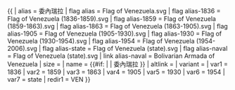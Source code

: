 {{ {{{1<noinclude>|country showdata</noinclude>}}}
| alias = 委內瑞拉
| flag alias = Flag of Venezuela.svg
| flag alias-1836 = Flag of Venezuela (1836-1859).svg
| flag alias-1859 = Flag of Venezuela (1859-1863).svg
| flag alias-1863 = Flag of Venezuela (1863-1905).svg
| flag alias-1905 = Flag of Venezuela (1905-1930).svg
| flag alias-1930 = Flag of Venezuela (1930-1954).svg
| flag alias-1954 = Flag of Venezuela (1954-2006).svg
| flag alias-state = Flag of Venezuela (state).svg
| flag alias-naval = Flag of Venezuela (state).svg
| link alias-naval = Bolivarian Armada of Venezuela
| size = {{{size|}}}
| name = {{#if: {{{name|}}} | {{{name|}}} | 委內瑞拉 }}
| altlink = {{{altlink|}}}
| variant = {{{variant|}}}
<noinclude>
| var1 = 1836
| var2 = 1859
| var3 = 1863
| var4 = 1905
| var5 = 1930
| var6 = 1954
| var7 = state
| redir1 = VEN
</noinclude>
}}<noinclude>
</noinclude>